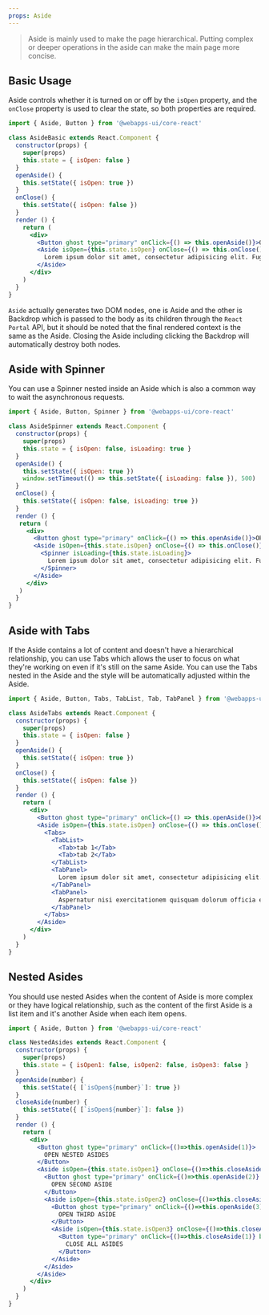 ```yaml
---
props: Aside
---
```


> Aside is mainly used to make the page hierarchical. Putting complex or deeper operations in the aside can make the main page more concise.

## Basic Usage

Aside controls whether it is turned on or off by the `isOpen` property, and the `onClose` property is used to clear the state, so both properties are required.

```jsx tabs
import { Aside, Button } from '@webapps-ui/core-react'

class AsideBasic extends React.Component {
  constructor(props) {
    super(props)
    this.state = { isOpen: false }
  }
  openAside() {
    this.setState({ isOpen: true })
  }
  onClose() {
    this.setState({ isOpen: false })
  }
  render () {
    return (
      <div>
        <Button ghost type="primary" onClick={() => this.openAside()}>OPEN ASIDE</Button>
        <Aside isOpen={this.state.isOpen} onClose={() => this.onClose()} title="Aside Title">
          Lorem ipsum dolor sit amet, consectetur adipisicing elit. Fugiat, suscipit libero necessitatibus vel corrupti beatae aliquam enim molestiae alias. Aspernatur mollitia voluptatibus laborum atque autem quisquam error ut harum! Quibusdam? Voluptate, debitis qui! Voluptates perferendis quibusdam saepe! Rerum impedit accusamus non nihil necessitatibus accusantium, adipisci expedita aliquam provident voluptate nobis minus aut quaerat illo ipsum fuga dolor quis, eaque qui. Nisi sequi dolorum sint labore, velit illo. Aspernatur nisi exercitationem quisquam dolorum officia eius quo facere ut, laudantium quis. Praesentium, sed culpa. Minima sapiente deserunt in nesciunt, ipsa nulla! Delectus veniam, quasi impedit, quia nemo placeat molestiae id minima quidem quis doloribus optio perspiciatis pariatur eligendi dolor assumenda accusamus velit soluta laborum sunt quibusdam at doloremque. Ratione, consequuntur sit.
        </Aside>
      </div>
    )
  }
}
```

`Aside` actually generates two DOM nodes, one is Aside and the other is Backdrop which is passed to the body as its children through the `React Portal` API, but it should be noted that the final rendered context is the same as the Aside. Closing the Aside including clicking the Backdrop will automatically destroy both nodes.

## Aside with Spinner

You can use a Spinner nested inside an Aside which is also a common way to wait the asynchronous requests.

```jsx tabs
import { Aside, Button, Spinner } from '@webapps-ui/core-react'

class AsideSpinner extends React.Component {
  constructor(props) {
    super(props)
    this.state = { isOpen: false, isLoading: true }
  }
  openAside() {
    this.setState({ isOpen: true })
    window.setTimeout(() => this.setState({ isLoading: false }), 500)
  }
  onClose() {
    this.setState({ isOpen: false, isLoading: true })
  }
  render () {
   return (
     <div>
       <Button ghost type="primary" onClick={() => this.openAside()}>OPEN ASIDE WITH SPINNER</Button>
       <Aside isOpen={this.state.isOpen} onClose={() => this.onClose()} title="Aside Title">
         <Spinner isLoading={this.state.isLoading}>
           Lorem ipsum dolor sit amet, consectetur adipisicing elit. Fugiat, suscipit libero necessitatibus vel corrupti beatae aliquam enim molestiae alias. Aspernatur mollitia voluptatibus laborum atque autem quisquam error ut harum! Quibusdam? Voluptate, debitis qui! Voluptates perferendis quibusdam saepe! Rerum impedit accusamus non nihil necessitatibus accusantium, adipisci expedita aliquam provident voluptate nobis minus aut quaerat illo ipsum fuga dolor quis, eaque qui. Nisi sequi dolorum sint labore, velit illo. Aspernatur nisi exercitationem quisquam dolorum officia eius quo facere ut, laudantium quis. Praesentium, sed culpa. Minima sapiente deserunt in nesciunt, ipsa nulla! Delectus veniam, quasi impedit, quia nemo placeat molestiae id minima quidem quis doloribus optio perspiciatis pariatur eligendi dolor assumenda accusamus velit soluta laborum sunt quibusdam at doloremque. Ratione, consequuntur sit.
         </Spinner>
       </Aside>
     </div>
   )
  }
}
```

## Aside with Tabs

If the Aside contains a lot of content and doesn't have a hierarchical relationship, you can use Tabs which allows the user to focus on what they're working on even if it's still on the same Aside. You can use the Tabs nested in the Aside and the style will be automatically adjusted within the Aside.

```jsx tabs
import { Aside, Button, Tabs, TabList, Tab, TabPanel } from '@webapps-ui/core-react'

class AsideTabs extends React.Component {
  constructor(props) {
    super(props)
    this.state = { isOpen: false }
  }
  openAside() {
    this.setState({ isOpen: true })
  }
  onClose() {
    this.setState({ isOpen: false })
  }
  render () {
    return (
      <div>
        <Button ghost type="primary" onClick={() => this.openAside()}>OPEN ASIDE WITH TABS</Button>
        <Aside isOpen={this.state.isOpen} onClose={() => this.onClose()} title="Declarative Tabs">
          <Tabs>
            <TabList>
              <Tab>tab 1</Tab>
              <Tab>tab 2</Tab>
            </TabList>
            <TabPanel>
              Lorem ipsum dolor sit amet, consectetur adipisicing elit. Fugiat, suscipit libero necessitatibus vel corrupti beatae aliquam enim molestiae alias. Aspernatur mollitia voluptatibus laborum atque autem quisquam error ut harum! Quibusdam? Voluptate, debitis qui! Voluptates perferendis quibusdam saepe! Rerum impedit accusamus non nihil necessitatibus accusantium, adipisci expedita aliquam provident voluptate nobis minus aut quaerat illo ipsum fuga dolor quis, eaque qui. Nisi sequi dolorum sint labore, velit illo. Aspernatur nisi exercitationem quisquam dolorum officia eius quo facere ut, laudantium quis. Praesentium, sed culpa. Minima sapiente deserunt in nesciunt, ipsa nulla! Delectus veniam, quasi impedit, quia nemo placeat molestiae id minima quidem quis doloribus optio perspiciatis pariatur eligendi dolor assumenda accusamus velit soluta laborum sunt quibusdam at doloremque. Ratione, consequuntur sit.
            </TabPanel>
            <TabPanel>
              Aspernatur nisi exercitationem quisquam dolorum officia eius quo facere ut, laudantium quis. Praesentium, sed culpa. Minima sapiente deserunt in nesciunt, ipsa nulla! Delectus veniam, quasi impedit, quia nemo placeat molestiae id minima quidem quis doloribus optio perspiciatis pariatur eligendi dolor assumenda accusamus velit soluta laborum sunt quibusdam at doloremque. Ratione, consequuntur sit. Lorem ipsum dolor sit amet, consectetur adipisicing elit. Fugiat, suscipit libero necessitatibus vel corrupti beatae aliquam enim molestiae alias. Aspernatur mollitia voluptatibus laborum atque autem quisquam error ut harum! Quibusdam? Voluptate, debitis qui! Voluptates perferendis quibusdam saepe! Rerum impedit accusamus non nihil necessitatibus accusantium, adipisci expedita aliquam provident voluptate nobis minus aut quaerat illo ipsum fuga dolor quis, eaque qui. Nisi sequi dolorum sint labore, velit illo. Aspernatur nisi exercitationem quisquam dolorum officia eius quo facere ut, laudantium quis. Praesentium, sed culpa.
            </TabPanel>
          </Tabs>
        </Aside>
      </div>
    )
  }
}
```

## Nested Asides

You should use nested Asides when the content of Aside is more complex or they have logical relationship, such as the content of the first Aside is a list item and it's another Aside when each item opens.

```jsx tabs
import { Aside, Button } from '@webapps-ui/core-react'

class NestedAsides extends React.Component {
  constructor(props) {
    super(props)
    this.state = { isOpen1: false, isOpen2: false, isOpen3: false }
  }
  openAside(number) {
    this.setState({ [`isOpen${number}`]: true })
  }
  closeAside(number) {
    this.setState({ [`isOpen${number}`]: false })
  }
  render () {
    return (
      <div>
        <Button ghost type="primary" onClick={()=>this.openAside(1)}>
          OPEN NESTED ASIDES
        </Button>
        <Aside isOpen={this.state.isOpen1} onClose={()=>this.closeAside(1)} title="Aside One">
          <Button ghost type="primary" onClick={()=>this.openAside(2)} block>
            OPEN SECOND ASIDE
          </Button>
          <Aside isOpen={this.state.isOpen2} onClose={()=>this.closeAside(2)} title="Aside Two">
            <Button ghost type="primary" onClick={()=>this.openAside(3)} block>
              OPEN THIRD ASIDE
            </Button>
            <Aside isOpen={this.state.isOpen3} onClose={()=>this.closeAside(3)} title="Aside Three">
              <Button type="primary" onClick={()=>this.closeAside(1)} block>
                CLOSE ALL ASIDES
              </Button>
            </Aside>
          </Aside>
        </Aside>
      </div>
    )
  }
}
```
